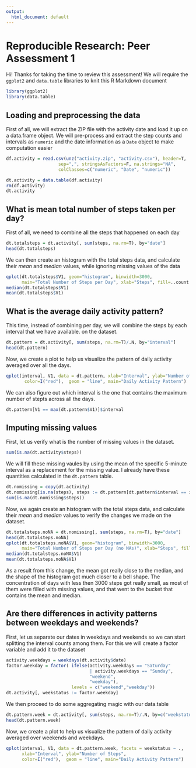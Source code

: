 ```yaml
---
output:
  html_document: default
---
```

# Reproducible Research: Peer Assessment 1

Hi! Thanks for taking the time to review this assessment! We will require
the `ggplot2` and `data.table` libraries to knit this R Markdown document

```r
library(ggplot2)
library(data.table)
```

## Loading and preprocessing the data

First of all, we will extract the ZIP file with the activity date and load it up
on a data.frame object. We will pre-process and extract the step counts and intervals
as `numeric` and the date information as a `Date` object to make computation easier  

```r
df.activity = read.csv(unz("activity.zip", "activity.csv"), header=T,
                    sep=",", stringsAsFactors=F, na.strings="NA",
                    colClasses=c("numeric", "Date", "numeric"))

dt.activity = data.table(df.activity)
rm(df.activity)
dt.activity
```

## What is mean total number of steps taken per day?

First of all, we need to combine all the steps that happened on each day

```r
dt.totalsteps = dt.activity[, sum(steps, na.rm=T), by="date"]
head(dt.totalsteps)
```

We can then create an histogram with the total steps data, and calculate their *mean* 
and *median* values, while ignoring missing values of the data

```r
qplot(dt.totalsteps$V1, geom="histogram", binwidth=3000,
      main="Total Number of Steps per Day", xlab="Steps", fill=..count..)
median(dt.totalsteps$V1)
mean(dt.totalsteps$V1)
```

## What is the average daily activity pattern?

This time, instead of combining per day, we will combine the steps by each interval
that we have available. on the dataset.

```r
dt.pattern = dt.activity[, sum(steps, na.rm=T)/.N, by="interval"]
head(dt.pattern)
```

Now, we create a plot to help us visualize the pattern of daily activity averaged
over all the days.

```r
qplot(interval, V1, data = dt.pattern, xlab="Interval", ylab="Number of Steps",
       color=I("red"),  geom = "line", main="Daily Activity Pattern")
```

We can also figure out which interval is the one that contains the maximum number
of stepts across all the days.

```r
dt.pattern[V1 == max(dt.pattern$V1)]$interval
```

## Imputing missing values

First, let us verify what is the number of missing values in the dataset.

```r
sum(is.na(dt.activity$steps))
```

We will fill these missing vaules by using the mean of the specific 5-minute interval
as a replacement for the missing value. I already have these quantities calculated
in the `dt.pattern` table.

```r
dt.nomissing = copy(dt.activity)
dt.nomissing[is.na(steps), steps := dt.pattern[dt.pattern$interval == interval]$V1]
sum(is.na(dt.nomissing$steps))
```

Now, we again create an histogram with the total steps data, and calculate their *mean* 
and *median* values to verify the changes we made on the dataset.

```r
dt.totalsteps.noNA = dt.nomissing[, sum(steps, na.rm=T), by="date"]
head(dt.totalsteps.noNA)
qplot(dt.totalsteps.noNA$V1, geom="histogram", binwidth=3000,
      main="Total Number of Steps per Day (no NAs)", xlab="Steps", fill=..count..)
median(dt.totalsteps.noNA$V1)
mean(dt.totalsteps.noNA$V1)
```

As a result from this change, the mean got really close to the median, and the
shape of the histogram got much closer to a bell shape. The concentration of
days with less then 3000 steps got really small, as most of them were filled with
missing values, and that went to the bucket that contains the mean and median.

## Are there differences in activity patterns between weekdays and weekends?

First, let us separate our dates in weekdays and weekends so we can start splitting
the interval counts among them. For this we will create a factor variable and
add it to the dataset

```r
activity.weekdays = weekdays(dt.activity$date)
factor.weekday = factor( ifelse(activity.weekdays == "Saturday" 
                                | activity.weekdays == "Sunday",
                                "weekend",
                                "weekday"),
                         levels = c("weekend","weekday"))
dt.activity[, weekstatus := factor.weekday]
```

We then proceed to do some aggregating magic with our data.table

```r
dt.pattern.week = dt.activity[, sum(steps, na.rm=T)/.N, by=c("weekstatus", "interval")]
head(dt.pattern.week)
```

Now, we create a plot to help us visualize the pattern of daily activity averaged
over weekends and weekdays.

```r
qplot(interval, V1, data = dt.pattern.week, facets = weekstatus ~ .,
      xlab="Interval", ylab="Number of Steps",
      color=I("red"),  geom = "line", main="Daily Activity Pattern")
``````
